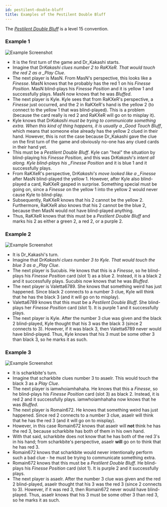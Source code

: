 ```yaml
---
id: pestilent-double-bluff
title: Examples of the Pestilent Double Bluff
---
```


The _[Pestilent Double Bluff](../level-15.mdx#the-pestilent-double-bluff-pdb)_ is a level 15 convention.

### Example 1

![Example Screenshot](/img/examples/pestilent-double-bluff.png)

- It is the first turn of the game and Dr_Kakashi starts.
- Imagine that Dr*Kakashi clues number 2 to RaKXeR. That would touch the red 2 as a \_Play Clue*.
- The next player is MasN. From MasN's perspective, this looks like a _Finesse_. MasN knows that he probably has the red 1 on his _Finesse Position_. MasN blind-plays his _Finesse Position_ and it is yellow 1 and successfully plays. MasN now knows that he was _Bluffed_.
- The next player is Kyle. Kyle sees that from RaKXeR's perspective, a _Finesse_ just occurred, and the 2 in RaKXeR's hand is the yellow 2 (to connect to the yellow 1 that was blind-played). This is a problem (because the card really is red 2 and RaKXeR will go on to misplay it).
- Kyle knows that Dr*Kakashi must be trying to communicate something extra. When this kind of thing happens, it is usually a \_Good Touch Bluff*, which means that someone else already has the yellow 2 clued in their hand. However, this is not the case because Dr_Kakashi gave the clue on the first turn of the game and obviously no-one has any clued cards in their hand yet.
- This must be a _Pestilent Double Bluff_. Kyle can "heal" the situation by blind-playing his _Finesse Position_, and this was Dr*Kakashi's intent all along. Kyle blind-plays his \_Finesse Position* and it is blue 1 and it successfully plays.
- From RaKXeR's perspective, Dr*Kakashi's move looked like a \_Finesse* after MasN blind-played the yellow 1. However, after Kyle also blind-played a card, RaKXeR gasped in surprise. Something special must be going on, since a _Finesse_ on the yellow 1 into the yellow 2 would never cause Kyle to blind-play.
- Subsequently, RaKXeR knows that his 2 cannot be the yellow 2. Furthermore, RaKXeR also knows that his 2 cannot be the blue 2, because then MasN would not have blind-played anything.
- Thus, RaKXeR knows that this must be a _Pestilent Double Bluff_ and marks his 2 as either a green 2, a red 2, or a purple 2.

### Example 2

![Example Screenshot](/img/examples/pestilent-double-bluff-2.png)

- It is Dr_Kakashi's turn.
- Imagine that Dr*Kakashi clues number 3 to Kyle. That would touch the blue 3 as a \_Play Clue*.
- The next player is Sucubis. He knows that this is a _Finesse_, so he blind-plays his _Finesse Position_ card (slot 1) as a blue 2. Instead, it is a black 2 and it successfully plays. Sucubis now knows that he was _Bluffed_.
- The next player is Valetta6789. She knows that something weird has just happened. Since black 2 connects to a number 3 clue, Kyle will think that he has the black 3 (and it will go on to misplay).
- Valetta6789 knows that this must be a _Pestilent Double Bluff_. She blind-plays her _Finesse Position_ card (slot 1). It is purple 1 and it successfully plays.
- The next player is Kyle. After the number 3 clue was given and the black 2 blind-played, Kyle thought that his 3 was the black 3 (since 2 connects to 3). However, if it was black 3, then Valetta6789 never would have blind-played. Thus, Kyle knows that his 3 must be some other 3 than black 3, so he marks it as such.

### Example 3

![Example Screenshot](/img/examples/pestilent-double-bluff-3.png)

- It is scharkbite's turn.
- Imagine that scharkbite clues number 3 to asaelr. This would touch the black 3 as a _Play Clue_.
- The next player is iamwhoiamhahaha. He knows that this a _Finesse_, so he blind-plays his _Finesse Position_ card (slot 3) as black 2. Instead, it is red 2 and it successfully plays. iamwhoiamhahaha now knows that he was _Bluffed_.
- The next player is Romain672. He knows that something weird has just happened. Since red 2 connects to a number 3 clue, asaelr will think that he has the red 3 (and it will go on to misplay).
- However, in this case Romain672 knows that asaelr will **not** think he has the red 3, because scharkbite has both of them in his own hand.
- With that said, scharkbite does not know that he has both of the red 3's in his hand; from scharkbite's perspective, asaelr **will** go on to think that he has red 3.
- Romain672 knows that scharkbite would never intentionally perform such a bad clue - he must be trying to communicate something extra.
- Romain672 knows that this must be a _Pestilent Double Bluff_. He blind-plays his _Finesse Position_ card (slot 1). It is purple 2 and it successfully plays.
- The next player is asaelr. After the number 3 clue was given and the red 2 blind-played, asaelr thought that his 3 was the red 3 (since 2 connects to 3). However, if it was red 3, then Romain672 never would have blind-played. Thus, asaelr knows that his 3 must be some other 3 than red 3, so he marks it as such.
